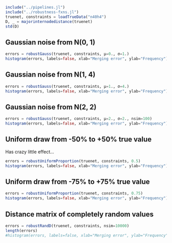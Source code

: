 ```julia
include("../pipelines.jl")
include("../robustness-fxns.jl")
truenet, constraints = loadTrueData("n40h4")
D, _ = majorinternodedistance(truenet)
std(D)
```

## Gaussian noise from N(0, 1)

```julia
errors = robustGauss(truenet, constraints, μ=0., σ=1.)
histogram(errors, labels=false, xlab="Merging error", ylab="Frequency")
```

## Gaussian noise from N(1, 4)

```julia
errors = robustGauss(truenet, constraints, μ=1., σ=4.)
histogram(errors, labels=false, xlab="Merging error", ylab="Frequency")
```

## Gaussian noise from N(2, 2)

```julia
errors = robustGauss(truenet, constraints, μ=2., σ=2., nsim=100)
histogram(errors, labels=false, xlab="Merging error", ylab="Frequency")
```

## Uniform draw from -50% to +50% true value

Has crazy little effect...

```julia
errors = robustUniformProportion(truenet, constraints, 0.5)
histogram(errors, labels=false, xlab="Merging error", ylab="Frequency")
```

## Uniform draw from -75% to +75% true value

```julia
errors = robustUniformProportion(truenet, constraints, 0.75)
histogram(errors, labels=false, xlab="Merging error", ylab="Frequency")
```

## Distance matrix of completely random values

```julia
errors = robustRandD(truenet, constraints, nsim=10000)
length(errors)
#histogram(errors, labels=false, xlab="Merging error", ylab="Frequency")
```